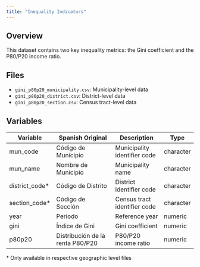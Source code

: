 ```yaml
---
title: "Inequality Indicators"
---
```


## Overview

This dataset contains two key inequality metrics: the Gini coefficient and the P80/P20 income ratio.

## Files

- `gini_p80p20_municipality.csv`: Municipality-level data
- `gini_p80p20_district.csv`: District-level data
- `gini_p80p20_section.csv`: Census tract-level data

## Variables

| Variable | Spanish Original | Description | Type |
|----------|-----------------|-------------|------|
| mun_code | Código de Municipio | Municipality identifier code | character |
| mun_name | Nombre de Municipio | Municipality name | character |
| district_code* | Código de Distrito | District identifier code | character |
| section_code* | Código de Sección | Census tract identifier code | character |
| year | Periodo | Reference year | numeric |
| gini | Índice de Gini | Gini coefficient | numeric |
| p80p20 | Distribución de la renta P80/P20 | P80/P20 income ratio | numeric |

\* Only available in respective geographic level files


